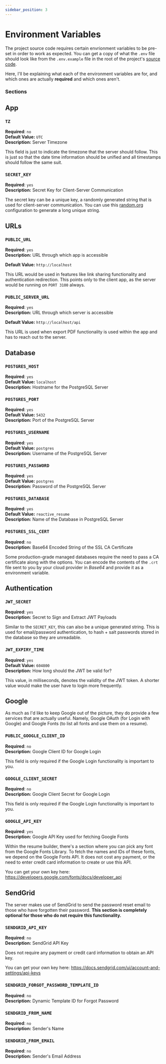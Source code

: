 ```yaml
---
sidebar_position: 3
---
```



# Environment Variables

The project source code requires certain envrionment variables to be pre-set in order to work as expected. You can get a copy of what the `.env` file should look like from the `.env.example` file in the root of the project's [source code](https://github.com/AmruthPillai/Reactive-Resume/blob/main/.env.example).

Here, I'll be explaining what each of the environment variables are for, and which ones are actually **required** and which ones aren't.

### Sections

<TOCInline toc={toc} minHeadingLevel="2" maxHeadingLevel="2" />

## App

### `TZ`

**Required**: `no`  
**Default Value:** `UTC`  
**Description:** Server Timezone

This field is just to indicate the timezone that the server should follow. This is just so that the date time information should be unified and all timestamps should follow the same suit.

### `SECRET_KEY`

**Required**: `yes`  
**Description:** Secret Key for Client-Server Communication

The secret key can be a unique key, a randomly generated string that is used for client-server communication. You can use this [random.org](https://www.random.org/strings/?num=10&len=20&digits=on&upperalpha=on&loweralpha=on&unique=on&format=html&rnd=new) configuration to generate a long unique string.

## URLs

### `PUBLIC_URL`

**Required**: `yes`  
**Description:** URL through which app is accessible

**Default Value:** `http://localhost`

This URL would be used in features like link sharing functionality and authentication redirection. This points only to the client app, as the server would be running on `PORT 3100` always.

### `PUBLIC_SERVER_URL`

**Required**: `yes`  
**Description:** URL through which server is accessible

**Default Value:** `http://localhost/api`

This URL is used when export PDF functionality is used within the app and has to reach out to the server.

## Database

### `POSTGRES_HOST`

**Required**: `yes`  
**Default Value:** `localhost`  
**Description:** Hostname for the PostgreSQL Server

### `POSTGRES_PORT`

**Required**: `yes`  
**Default Value:** `5432`  
**Description:** Port of the PostgreSQL Server

### `POSTGRES_USERNAME`

**Required**: `yes`  
**Default Value:** `postgres`  
**Description:** Username of the PostgreSQL Server

### `POSTGRES_PASSWORD`

**Required**: `yes`  
**Default Value:** `postgres`  
**Description:** Password of the PostgreSQL Server

### `POSTGRES_DATABASE`

**Required**: `yes`  
**Default Value:** `reactive_resume`  
**Description:** Name of the Database in PostgreSQL Server

### `POSTGRES_SSL_CERT`

**Required**: `no`  
**Description:** Base64 Encoded String of the SSL CA Certificate

Some production-grade managed databases require the need to pass a CA certificate along with the options. You can encode the contents of the `.crt` file sent to you by your cloud provider in _Base64_ and provide it as a environment variable.

## Authentication

### `JWT_SECRET`

**Required**: `yes`  
**Description:** Secret to Sign and Extract JWT Payloads

Similar to the `SECRET_KEY`, this can also be a unique generated string. This is used for email/password authentication, to hash + salt passwords stored in the database so they are unreadable.

### `JWT_EXPIRY_TIME`

**Required**: `yes`  
**Default Value:** `604800`  
**Description:** How long should the JWT be valid for?

This value, in milliseconds, denotes the validity of the JWT token. A shorter value would make the user have to login more frequently.

## Google

As much as I'd like to keep Google out of the picture, they do provide a few services that are actually useful. Namely, Google OAuth (for Login with Google) and Google Fonts (to list all fonts and use them on a resume).

### `PUBLIC_GOOGLE_CLIENT_ID`

**Required**: `no`  
**Description:** Google Client ID for Google Login

This field is only required if the Google Login functionality is important to you.

### `GOOGLE_CLIENT_SECRET`

**Required**: `no`  
**Description:** Google Client Secret for Google Login

This field is only required if the Google Login functionality is important to you.

### `GOOGLE_API_KEY`

**Required**: `yes`  
**Description:** Google API Key used for fetching Google Fonts

Within the resume builder, there's a section where you can pick any font from the Google Fonts Library. To fetch the names and IDs of these fonts, we depend on the Google Fonts API. It does not cost any payment, or the need to enter credit card information to create or use this API.

You can get your own key here: https://developers.google.com/fonts/docs/developer_api

## SendGrid

The server makes use of SendGrid to send the password reset email to those who have forgotten their password. **This section is completely optional for those who do not require this functionality.**

### `SENDGRID_API_KEY`

**Required**: `no`  
**Description:** SendGrid API Key

Does not require any payment or credit card information to obtain an API key.

You can get your own key here: https://docs.sendgrid.com/ui/account-and-settings/api-keys

### `SENDGRID_FORGOT_PASSWORD_TEMPLATE_ID`

**Required**: `no`  
**Description:** Dynamic Template ID for Forgot Password

### `SENDGRID_FROM_NAME`

**Required**: `no`  
**Description:** Sender's Name

### `SENDGRID_FROM_EMAIL`

**Required**: `no`  
**Description:** Sender's Email Address
